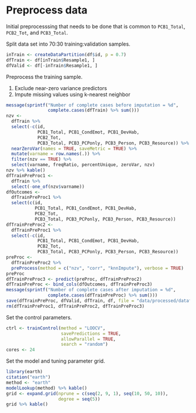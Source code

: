# Preprocess data

Initial preprocesssing that needs to be done that is common to `PCB1_Total`, `PCB2_Tot`, and `PCB3_Total`.

Split data set into 70:30 training:validation samples.

```r
inTrain <- createDataPartition(df$id, p = 0.7)
dfTrain <- df[inTrain$Resample1, ]
dfValid <- df[-inTrain$Resample1, ]
```

Preprocess the training sample.

1. Exclude near-zero variance predictors
2. Impute missing values using k-nearest neighbor

```r
message(sprintf("Number of complete cases before imputation = %d",
                complete.cases(dfTrain) %>% sum()))
nzv <- 
  dfTrain %>% 
  select(-c(id, 
            PCB1_Total, PCB1_CondEmot, PCB1_DevHab, 
            PCB2_Tot, 
            PCB3_Total, PCB3_PCPonly, PCB3_Person, PCB3_Resource)) %>% 
  nearZeroVar(names = TRUE, saveMetric = TRUE) %>%
  mutate(varname = row.names(.)) %>% 
  filter(nzv == TRUE) %>% 
  select(varname, freqRatio, percentUnique, zeroVar, nzv) 
nzv %>% kable()
dfTrainPreProc1 <-
  dfTrain %>% 
  select(-one_of(nzv$varname))
dfOutcomes <- 
  dfTrainPreProc1 %>% 
  select(c(id,
           PCB1_Total, PCB1_CondEmot, PCB1_DevHab, 
           PCB2_Tot, 
           PCB3_Total, PCB3_PCPonly, PCB3_Person, PCB3_Resource))
dfTrainPreProc2 <- 
  dfTrainPreProc1 %>% 
  select(-c(id,
            PCB1_Total, PCB1_CondEmot, PCB1_DevHab, 
            PCB2_Tot, 
            PCB3_Total, PCB3_PCPonly, PCB3_Person, PCB3_Resource))
preProc <-
  dfTrainPreProc2 %>% 
  preProcess(method = c("nzv", "corr", "knnImpute"), verbose = TRUE)
preProc
dfTrainPreProc3 <- predict(preProc, dfTrainPreProc2)
dfTrainPreProc <- bind_cols(dfOutcomes, dfTrainPreProc3)
message(sprintf("Number of complete cases after imputation = %d",
                complete.cases(dfTrainPreProc) %>% sum()))
save(dfTrainPreProc, dfValid, dfTrain, df, file = "data/processed/dataframes.RData")
rm(dfTrainPreProc1, dfTrainPreProc2, dfTrainPreProc3)
```

Set the control parameters.

```r
ctrl <- trainControl(method = "LOOCV",
                     savePredictions = TRUE,
                     allowParallel = TRUE,
                     search = "random")
cores <- 24
```

Set the model and tuning parameter grid.

```r
library(earth)
citation("earth")
method <- "earth"
modelLookup(method) %>% kable()
grid <- expand.grid(nprune = c(seq(2, 9, 1), seq(10, 50, 10)),
                    degree = seq(5))
grid %>% kable()
```

